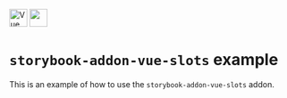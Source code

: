 
<Meta title="Introduction" />

<img
  src="https://api.iconify.design/logos/vue.svg"
  alt="Vue"
  height="32"
/>
<img
  src="https://api.iconify.design/logos/storybook-icon.svg"
  height="32"
/>

# `storybook-addon-vue-slots` example

This is an example of how to use the `storybook-addon-vue-slots` addon.
